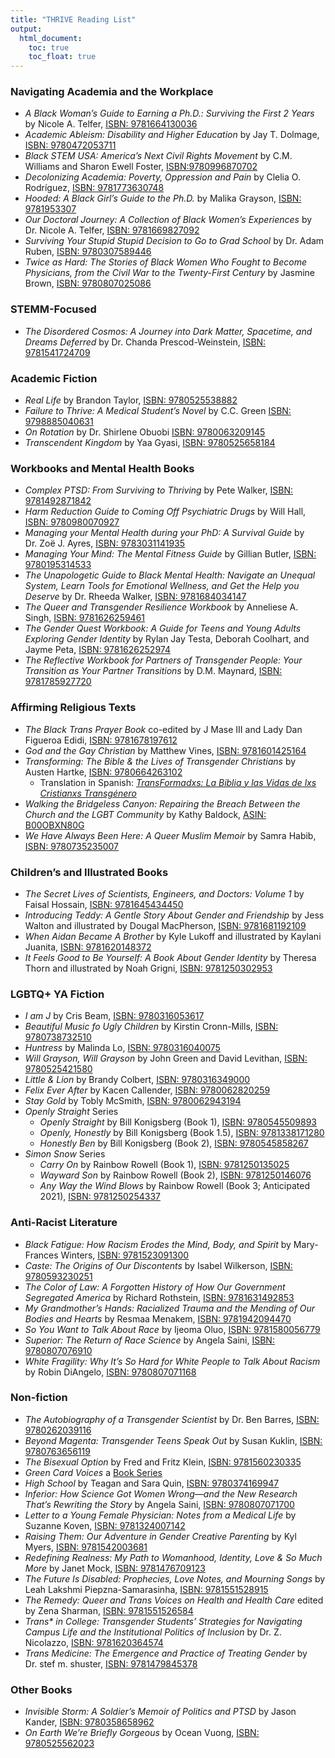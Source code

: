 ```yaml
---
title: "THRIVE Reading List"
output:
  html_document:
    toc: true
    toc_float: true
---
```


### Navigating Academia and the Workplace
* *A Black Woman's Guide to Earning a Ph.D.: Surviving the First 2 Years* 
by Nicole A. Telfer,
[ISBN: 9781664130036](https://www.goodreads.com/book/show/56301865-a-black-woman-s-guide-to-earning-a-ph-d)
* *Academic Ableism: Disability and Higher Education* by Jay T. Dolmage,
[ISBN: 9780472053711](https://www.goodreads.com/book/show/35069841-academic-ableism)
* *Black STEM USA: America's Next Civil Rights Movement* by C.M. Williams and 
Sharon Ewell Foster, [ISBN:9780996870702](https://www.goodreads.com/book/show/31448244-black-stem-usa)
* *Decolonizing Academia: Poverty, Oppression and Pain* by Clelia O. Rodríguez,
[ISBN: 9781773630748](https://www.goodreads.com/book/show/40249837-decolonizing-academia)
* *Hooded: A Black Girl’s Guide to the Ph.D.* by Malika Grayson,
[ISBN: 9781953307](https://www.goodreads.com/book/show/55598728-hooded)
* *Our Doctoral Journey: A Collection of Black Women's Experiences* 
by Dr. Nicole A. Telfer,
[ISBN: 9781669827092](https://www.goodreads.com/book/show/61238612-our-doctoral-journey)
* *Surviving Your Stupid Stupid Decision to Go to Grad School* by Dr. Adam Ruben,
[ISBN: 9780307589446](https://www.goodreads.com/book/show/7769479-surviving-your-stupid-stupid-decision-to-go-to-grad-school)
* *Twice as Hard: The Stories of Black Women Who Fought to Become Physicians, 
from the Civil War to the Twenty-First Century* by Jasmine Brown,
[ISBN: 9780807025086](https://www.goodreads.com/book/show/61022944-twice-as-hard)

### STEMM-Focused
* *The Disordered Cosmos: A Journey into Dark Matter, Spacetime, and 
Dreams Deferred* by Dr. Chanda Prescod-Weinstein,
[ISBN: 9781541724709](https://www.goodreads.com/en/book/show/54455629-the-disordered-cosmos)

### Academic Fiction
* *Real Life* by Brandon Taylor,
[ISBN: 9780525538882](https://www.goodreads.com/book/show/46263943-real-life)
* *Failure to Thrive: A Medical Student's Novel* by C.C. Green
[ISBN: 9798885040631](https://www.goodreads.com/book/show/61542152-failure-to-thrive)
* *On Rotation* by Dr. Shirlene Obuobi
[ISBN: 9780063209145](https://www.goodreads.com/book/show/59088370-on-rotation)
* *Transcendent Kingdom* by Yaa Gyasi, 
[ISBN: 9780525658184](https://www.goodreads.com/book/show/48570454-transcendent-kingdom)

### Workbooks and Mental Health Books
* *Complex PTSD: From Surviving to Thriving* by Pete Walker,
[ISBN: 9781492871842](https://www.goodreads.com/book/show/19513818-complex-ptsd)
* *Harm Reduction Guide to Coming Off Psychiatric Drugs* by Will Hall,
[ISBN: 9780980070927](https://www.goodreads.com/book/show/2361781.Harm_Reduction_Guide_to_Coming_Off_Psychiatric_Drugs)
* *Managing your Mental Health during your PhD: A Survival Guide* by 
Dr. Zoë J. Ayres,
[ISBN: 9783031141935](https://www.goodreads.com/book/show/62086425-managing-your-mental-health-during-your-phd)
* *Managing Your Mind: The Mental Fitness Guide* by Gillian Butler,
[ISBN: 9780195314533](https://www.goodreads.com/book/show/883834.Managing_Your_Mind)
* *The Unapologetic Guide to Black Mental Health: Navigate an Unequal System, 
Learn Tools for Emotional Wellness, and Get the Help you Deserve* by 
Dr. Rheeda Walker, 
[ISBN: 9781684034147](https://www.goodreads.com/book/show/51043956-the-unapologetic-guide-to-black-mental-health)
* *The Queer and Transgender Resilience Workbook* by Anneliese A. Singh,
[ISBN: 9781626259461](https://www.goodreads.com/book/show/33776101-the-queer-and-transgender-resilience-workbook)
* *The Gender Quest Workbook: A Guide for Teens and Young Adults Exploring
Gender Identity* by Rylan Jay Testa, Deborah Coolhart, and Jayme Peta,
[ISBN: 9781626252974](https://www.goodreads.com/book/show/23845906-the-gender-quest-workbook)
* *The Reflective Workbook for Partners of Transgender People: Your Transition
as Your Partner Transitions* by D.M. Maynard,
[ISBN: 9781785927720](https://www.goodreads.com/book/show/43610689-the-reflective-workbook-for-partners-of-transgender-people)

### Affirming Religious Texts
* *The Black Trans Prayer Book* co-edited by J Mase III and Lady Dan Figueroa 
Edidi, [ISBN: 9781678197612](https://theblacktransprayerbook.org/)
* *God and the Gay Christian* by Matthew Vines, 
[ISBN: 9781601425164](https://www.goodreads.com/book/show/17934778-god-and-the-gay-christian)
* *Transforming: The Bible & the Lives of Transgender Christians* by Austen Hartke, 
[ISBN: 9780664263102](https://www.goodreads.com/book/show/36234500-transforming)
  * Translation in Spanish: [*TransFormadxs: La Biblia y las Vidas de lxs 
  Cristianxs Transgénero*](http://austenhartke.com/book)
* *Walking the Bridgeless Canyon: Repairing the Breach Between the Church and 
the LGBT Community* by Kathy Baldock,
[ASIN: B00OBXN80G](https://www.goodreads.com/book/show/23367214-walking-the-bridgeless-canyon)
* *We Have Always Been Here: A Queer Muslim Memoir* by Samra Habib,
[ISBN: 9780735235007](https://www.goodreads.com/book/show/43383506-we-have-always-been-here)

### Children's and Illustrated Books
* *The Secret Lives of Scientists, Engineers, and Doctors: Volume 1* by Faisal
Hossain, 
[ISBN: 9781645434450](https://mascotbooks.com/mascot-marketplace/buy-books/childrens/picture-books/the-secret-lives-of-scientists-engineers-and-doctors-volume-1/)
* *Introducing Teddy: A Gentle Story About Gender and Friendship* by Jess Walton
and illustrated by Dougal MacPherson, 
[ISBN: 9781681192109](https://www.goodreads.com/book/show/27158837-introducing-teddy)
* *When Aidan Became A Brother* by Kyle Lukoff and illustrated by Kaylani
Juanita, 
[ISBN: 9781620148372](https://www.goodreads.com/book/show/39987021-when-aidan-became-a-brother)
* *It Feels Good to Be Yourself: A Book About Gender Identity* by Theresa Thorn
and illustrated by Noah Grigni, 
[ISBN: 9781250302953](https://www.goodreads.com/book/show/40864913-it-feels-good-to-be-yourself)

### LGBTQ+ YA Fiction
*  *I am J* by Cris Beam,
[ISBN: 9780316053617](https://www.goodreads.com/book/show/8140535-i-am-j)
* *Beautiful Music fo Ugly Children* by Kirstin Cronn-Mills,
[ISBN: 9780738732510](https://www.goodreads.com/book/show/13221769-beautiful-music-for-ugly-children)
* *Huntress* by Malinda Lo,
[ISBN: 9780316040075](https://www.goodreads.com/book/show/9415946-huntress)
* *Will Grayson, Will Grayson* by John Green and David Levithan,
[ISBN: 9780525421580](https://www.goodreads.com/book/show/6567017-will-grayson-will-grayson)
* *Little & Lion* by Brandy Colbert,
[ISBN: 9780316349000](https://www.goodreads.com/book/show/25062038-little-lion)
* *Felix Ever After* by Kacen Callender,
[ISBN: 9780062820259](https://www.goodreads.com/book/show/51931067-felix-ever-after)
* *Stay Gold* by Tobly McSmith,
[ISBN: 9780062943194](https://www.goodreads.com/book/show/45306326-stay-gold)
* *Openly Straight* Series
    * *Openly Straight* by Bill Konigsberg (Book 1),
    [ISBN: 9780545509893](https://www.goodreads.com/book/show/16100972-openly-straight)
    * *Openly, Honestly* by Bill Konigsberg (Book 1.5),
    [ISBN: 9781338171280](https://www.goodreads.com/book/show/34727888-openly-honestly)
    * *Honestly Ben* by Bill Konigsberg (Book 2),
    [ISBN: 9780545858267](https://www.goodreads.com/book/show/27230789-honestly-ben)
* *Simon Snow* Series
    * *Carry On* by Rainbow Rowell (Book 1),
    [ISBN: 9781250135025](https://www.goodreads.com/book/show/32768522-carry-on)
    * *Wayward Son* by Rainbow Rowell (Book 2),
    [ISBN: 9781250146076](https://www.goodreads.com/book/show/44017627-wayward-son)
    * *Any Way the Wind Blows* by Rainbow Rowell (Book 3; Anticipated 2021),
    [ISBN: 9781250254337](https://www.goodreads.com/book/show/52190991-any-way-the-wind-blows)

### Anti-Racist Literature
* *Black Fatigue: How Racism Erodes the Mind, Body, and Spirit* 
by Mary-Frances Winters, 
[ISBN: 9781523091300](https://www.goodreads.com/book/show/51773973-black-fatigue)
* *Caste: The Origins of Our Discontents* by Isabel Wilkerson,
[ISBN: 9780593230251](https://www.goodreads.com/en/book/show/51152447-caste)
* *The Color of Law: A Forgotten History of How Our Government Segregated America*
by Richard Rothstein,
[ISBN: 9781631492853](https://www.goodreads.com/book/show/32191706-the-color-of-law)
* *My Grandmother's Hands: Racialized Trauma and the Mending of Our Bodies and Hearts* 
by Resmaa Menakem, 
[ISBN: 9781942094470](https://www.goodreads.com/book/show/34146782-my-grandmother-s-hands)
* *So You Want to Talk About Race* by Ijeoma Oluo,
[ISBN: 9781580056779](https://www.goodreads.com/book/show/35099718-so-you-want-to-talk-about-race)
* *Superior: The Return of Race Science* by Angela Saini,
[ISBN: 9780807076910](https://www.goodreads.com/book/show/42042093-superior)
* *White Fragility: Why It’s So Hard for White People to Talk About Racism* by
Robin DiAngelo,
[ISBN: 9780807071168](https://www.goodreads.com/book/show/43708708-white-fragility)

### Non-fiction
* *The Autobiography of a Transgender Scientist* by Dr. Ben Barres,
[ISBN: 9780262039116](https://www.goodreads.com/book/show/39644215-the-autobiography-of-a-transgender-scientist)
* *Beyond Magenta: Transgender Teens Speak Out* by Susan Kuklin,
[ISBN: 9780763656119](https://www.goodreads.com/book/show/18166920-beyond-magenta)
* *The Bisexual Option* by Fred and Fritz Klein,
[ISBN: 9781560230335](https://www.goodreads.com/book/show/280893.The_Bisexual_Option)
* *Green Card Voices* a [Book Series](https://www.greencardvoices.org/store/)
* *High School* by Teagan and Sara Quin,
[ISBN: 9780374169947](https://www.goodreads.com/book/show/43197389-high-school)
* *Inferior: How Science Got Women Wrong—and the New Research That's Rewriting
the Story* by Angela Saini,
[ISBN: 9780807071700](https://www.goodreads.com/book/show/31869108-inferior)
* *Letter to a Young Female Physician: Notes from a Medical Life* by Suzanne Koven, [ISBN: 9781324007142](https://www.goodreads.com/book/show/55298407-letter-to-a-young-female-physician)
* *Raising Them: Our Adventure in Gender Creative Parenting* by Kyl Myers,
[ISBN: 9781542003681](https://www.goodreads.com/book/show/49974828-raising-them)
* *Redefining Realness: My Path to Womanhood, Identity, Love & So Much More* by 
Janet Mock, [ISBN: 9781476709123](https://www.goodreads.com/book/show/18144031-redefining-realness)
* *The Future Is Disabled: Prophecies, Love Notes, and Mourning Songs* by
Leah Lakshmi Piepzna-Samarasinha,
[ISBN: 9781551528915](https://www.goodreads.com/book/show/60199447-the-future-is-disabled)
* *The Remedy: Queer and Trans Voices on Health and Health Care* edited by Zena Sharman,
[ISBN: 9781551526584](https://www.goodreads.com/book/show/29363318-the-remedy)
* *Trans\* in College: Transgender Students' Strategies for Navigating Campus
Life and the Institutional Politics of Inclusion* by Dr. Z. Nicolazzo,
[ISBN: 9781620364574](https://www.goodreads.com/book/show/30148613-trans-in-college)
* *Trans Medicine: The Emergence and Practice of Treating Gender* 
by Dr. stef m. shuster,
[ISBN: 9781479845378](https://www.goodreads.com/book/show/56217471-trans-medicine)

### Other Books
* *Invisible Storm: A Soldier’s Memoir of Politics and PTSD* by Jason Kander,
[ISBN: 9780358658962](https://www.goodreads.com/book/show/58312014-invisible-storm)
* *On Earth We're Briefly Gorgeous* by Ocean Vuong, 
[ISBN: 9780525562023](https://www.goodreads.com/book/show/41880609-on-earth-we-re-briefly-gorgeous)